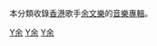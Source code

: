 本分類收錄[[香港|香港]]歌手[[余文樂|余文樂]]的[[音樂專輯|音樂專輯]]。

[[Category:香港流行音乐专辑|Y余]]
[[Category:台灣流行音樂專輯|Y余]]
[[Category:各演出者音樂專輯|Y余]]
